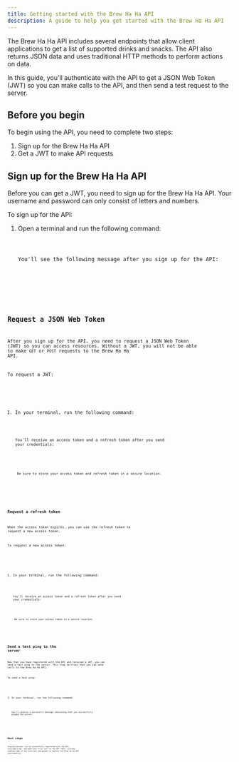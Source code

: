 ```yaml
---
title: Getting started with the Brew Ha Ha API  
description: A guide to help you get started with the Brew Ha Ha API
---
```




The Brew Ha Ha API includes several endpoints that allow client applications to get a list of supported drinks and snacks. The API also returns JSON data and uses traditional HTTP methods to perform actions on data. 

In this guide, you'll authenticate with the API to get a JSON Web Token (JWT) so you can make calls to the API, and then send a test request to the server.

## Before you begin 

To begin using the API, you need to complete two steps:

<Steps>

1. Sign up for the Brew Ha Ha API
2. Get a JWT to make API requests

</Steps>

## Sign up for the Brew Ha Ha API

Before you can get a JWT, you need to sign up for the Brew Ha Ha API. Your username and password can only consist of letters and numbers.

To sign up for the API:

<Steps>

1. Open a terminal and run the following command:   

   <Code code={signup} lang="shellscript" title="signup.sh" />

    You'll see the following message after you sign up for the API:

    <Code code={signup_success} lang="shellscript" title="signup_success.sh" />

</Steps>

## Request a JSON Web Token

After you sign up for the API, you need to request a JSON Web Token (JWT) so you can access resources. Without a JWT, you will not be able to make `GET` or `POST` requests to the Brew Ha Ha API. 

To request a JWT:

<Steps>

1. In your terminal, run the following command:

    <Code code={request_jwt} lang="shellscript" title="request_jwt.sh" />

    You'll receive an access token and a refresh token after you send your credentials:

    <Code code={request_jwt_success} lang="shellscript" title="request_jwt_success.sh" />

    <Aside type="caution">
    Be sure to store your access token and refresh token in a secure location.
    </Aside>

</Steps>

### Request a refresh token 

When the access token expires, you can use the refresh token to request a new access token. 

To request a new access token:

<Steps>

1. In your terminal, run the following command:

    <Code code={request_refresh_jwt} lang="shellscript" title="request_refresh_jwt.sh" />

    You'll receive an access token and a refresh token after you send your credentials:

    <Code code={request_refresh_jwt_success} lang="shellscript" title="request_refresh_jwt_success.sh" />

    <Aside type="caution">
    Be sure to store your access token in a secure location.
    </Aside>

</Steps>

## Send a test ping to the server

Now that you have registered with the API and received a JWT, you can send a test ping to the server. This step verifies that you can send calls to the Brew Ha Ha API. 

To send a test ping:

<Steps>

1. In your terminal, run the following command:

    <Code code={test_ping} lang="shellscript" title="test_ping.sh" />

   You'll receive a successful message indicating that you successfully pinged the server:

   <Code code={test_ping_success} lang="shellscript" title="test_ping_success.sh" />

</Steps>

## Next steps

Congratulations! You've successfully registered with the API, received a JWT, and made your first call to the API. Next, consider reading some of the tutorials and guides to explore the Brew Ha Ha API functionality. 